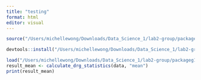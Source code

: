 ```yaml
---
title: "testing"
format: html
editor: visual
---
```


```r
source("/Users/michellewong/Downloads/Data_Science_1/lab2-group/packageg10/R/function2g10.R")

devtools::install("/Users/michellewong/Downloads/Data_Science_1/lab2-group/packageg10")
```

```r
load("/Users/michellewong/Downloads/Data_Science_1/lab2-group/packageg10/data/DRG_data.RData")
result_mean <- calculate_drg_statistics(data, "mean")
print(result_mean)
```


